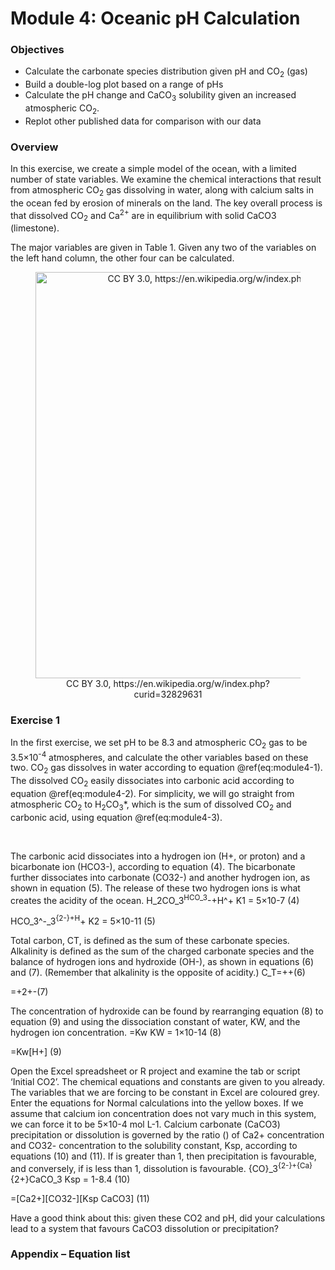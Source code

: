 # Module 4: Oceanic pH Calculation {-} 

### Objectives {-}

- Calculate the carbonate species distribution given pH and CO~2~ (gas)
- Build a double-log plot based on a range of pHs
- Calculate the pH change and CaCO~3~ solubility given an increased atmospheric CO~2~.
- Replot other published data for comparison with our data

### Overview {-}
In this exercise, we create a simple model of the ocean, with a limited number of state variables. We examine the chemical interactions that result from atmospheric CO~2~ gas dissolving in water, along with calcium salts in the ocean fed by erosion of minerals on the land. The key overall process is that dissolved CO~2~ and Ca^2+^ are in equilibrium with solid CaCO3 (limestone).

The major variables are given in Table 1. Given any two of the variables on the left hand column, the other four can be calculated. 

<center>
![CC BY 3.0, https://en.wikipedia.org/w/index.php?curid=32829631](images/05-module4/picture1.jpg){width=650px}
</center>


### Exercise 1 {-}
In the first exercise, we set pH to be 8.3 and atmospheric CO~2~ gas to be 3.5×10^-4^ atmospheres, and calculate the other variables based on these two. CO~2~ gas dissolves in water according to equation \@ref(eq:module4-1). The dissolved CO~2~ easily dissociates into carbonic acid according to equation \@ref(eq:module4-2). For simplicity, we will go straight from atmospheric CO~2~ to H~2~CO~3~*, which is the sum of dissolved CO~2~ and carbonic acid, using equation \@ref(eq:module4-3). 

<center>
<br>
\begin{equation}
{CO}_{2\ \left(\text{gas}\right)}\rightleftarrows{CO}_{2\ \left(\text{dissolved}\right)}		
(\#eq:module4-1)
\end{equation}
</center>

<center>
\begin{equation}
{CO}_{2\ \left(\text{dissolved}\right)}+H_2O\rightleftarrows H_2{CO}_3	
(\#eq:module4-2)
\end{equation}
</center>

<center>
\begin{equation}
{CO}_{2\ \left(gas\right)}+H_2O\rightleftarrows H_2CO_3^\ast \hspace{3em} KH = 3.39×10-2
(\#eq:module4-3)
\end{equation}
</center>

The carbonic acid dissociates into a hydrogen ion (H+, or proton) and a bicarbonate ion 
(HCO3-), according to equation (4). The bicarbonate further dissociates into carbonate (CO32-) and another hydrogen ion, as shown in equation (5). The release of these two hydrogen ions is what creates the acidity of the ocean.
H_2CO_3^\ast\rightleftarrows HCO_3^-+H^+	K1 = 5×10-7	(4)

HCO_3^-\rightleftarrows{CO}_3^{2-}+H^+	K2 = 5×10-11	(5)

Total carbon, CT, is defined as the sum of these carbonate species. Alkalinity is defined as the sum of the charged carbonate species and the balance of hydrogen ions and hydroxide (OH-), as shown in equations (6) and (7). (Remember that alkalinity is the opposite of acidity.)
C_T=\left[{HCO}_3^-\right]+\left[{CO}_3^{2-}\right]+\left[H_2{CO}_3^\ast\right]
		(6)

\left[Alk\right]=\left[{HCO}_3^-\right]+2\left[{CO}_3^{2-}\right]+\left[{OH}^-\right]-\left[H^+\right]		(7)

The concentration of hydroxide can be found by rearranging equation (8) to equation (9) and using the dissociation constant of water, KW, and the hydrogen ion concentration.
\left[{OH}^-\right][H^+]=Kw
KW = 1×10-14	(8)

\left[{OH}^-\right]=Kw[H+]
	(9)

Open the Excel spreadsheet or R project and examine the tab or script ‘Initial CO2’. The chemical equations and constants are given to you already. The variables that we are forcing to be constant in Excel are coloured grey. Enter the equations for Normal calculations into the yellow boxes.
If we assume that calcium ion concentration does not vary much in this system, we can force it to be 5×10-4 mol L-1. Calcium carbonate (CaCO3) precipitation or dissolution is governed by the ratio (\mathrm{\Omega}) of Ca2+ concentration and CO32- concentration to the solubility constant, Ksp, according to equations (10) and (11). If \mathrm{\Omega} is greater than 1, then precipitation is favourable, and conversely, if \mathrm{\Omega} is less than 1, dissolution is favourable. 
{CO}_3^{2-}+{Ca}^{2+}\rightleftarrows CaCO_3	Ksp = 1\times10-8.4	(10)

\mathrm{\Omega}=[Ca2+][CO32-][Ksp CaCO3]
	(11)


Have a good think about this: given these CO2 and pH, did your calculations lead to a system that favours CaCO3 dissolution or precipitation? 

















### Appendix – Equation list {-}

<center>
<br>
\begin{equation}
{CO}_{2\ \left(gas\right)}\rightleftarrows{CO}_{2\ \left(dissolved\right)}	\\

{CO}_{2\ \left(dissolved\right)}+H_2O\rightleftarrows H_2{CO}_3	\\

{CO}_{2\ \left(gas\right)}+H_2O\rightleftarrows H_2CO_3^\ast	KH = 3.39×10-2	\\

H_2CO_3^\ast\rightleftarrows HCO_3^-+H^+	K1 = 5×10-7	\\

HCO_3^-\rightleftarrows{CO}_3^{2-}+H^+	K2 = 5×10-11	\\

C_T=\left[{HCO}_3^-\right]+\left[{CO}_3^{2-}\right]+\left[H_2{CO}_3^\ast\right] \\
	

\left[Alk\right]=\left[{HCO}_3^-\right]+2\left[{CO}_3^{2-}\right]+\left[{OH}^-\right]-\left[H^+\right] \\		

\left[{OH}^-\right][H^+]=Kw KW = 1×10-14	\\

\left[{OH}^-\right]=Kw[H+]\\

{CO}_3^{2-}+{Ca}^{2+}\rightleftarrows CaCO_3	Ksp = 1\times10-8.4	\\

\mathrm{\Omega}=[Ca2+][CO32-][Ksp CaCO3]\\


{\left[H^+\right]^2C}_T=H_2{CO}_3^\ast\left(\left[H^+\right]^2+K_1\left[H^+\right]+K_1K_2\right)	\\

		
\left[H^+\right]=\sqrt[2]{\frac{H_2{CO}_3^\ast}{C_T}\left(\left[H^+\right]^2+K_1\left[H^+\right]+K_1K_2\right)}	\\

\end{equation}
</center>
<br>
	

